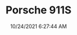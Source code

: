 ---
width: 4000
height: 2667
title: Porsche 911S
description: 1973 Porsche 911S in Bahia Red
date: 10/24/2021 6:27:44 AM
cameraMake: Sony
cameraModel: ILCE-7M3
lens: ZEISS Batis 1.8/85
settingsfStop: f/1.8
settingsISO: ISO 640
settingsShutter: 1/100
settingsFocalLength: 85 mm
---